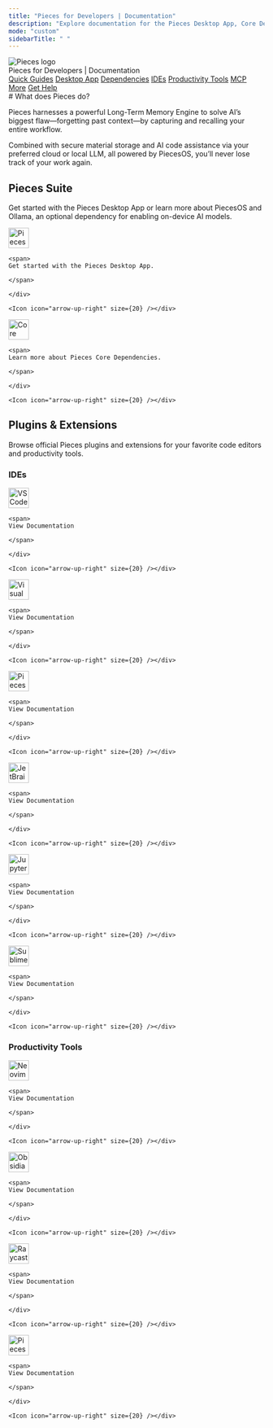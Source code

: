 ```yaml
---
title: "Pieces for Developers | Documentation"
description: "Explore documentation for the Pieces Desktop App, Core Dependencies, all plugins & extensions, and more."
mode: "custom"
sidebarTitle: " "
---
```


<div className="w-full px-6 py-6 flex flex-col items-center border-b border-neutral-200 bg-gray-50 dark:bg-neutral-900 sticky top-0 z-50">
<img
  src="/public/icons/pieces_filled.svg"
  alt="Pieces logo"
  className="w-10 h-10 mb-2"
/>

<div className="text-xl font-semibold text-black dark:text-white mb-3">
Pieces for Developers | Documentation

</div>

<div className="flex flex-wrap justify-center gap-x-4 gap-y-2 text-base font-medium text-gray-700 dark:text-gray-300">
<a href="/meet-pieces/meet-pieces-index">
Quick Guides</a>


<a href="/desktop/desktop-index">
Desktop App</a>


<a href="/core-dependencies/core-dependencies-overview">
Dependencies</a>


<a href="/ides/vs-code-extension">
IDEs</a>


<a href="/productivity-tools/neovim-plugin">
Productivity Tools</a>


<a href="/mcp/mcp-overview">
MCP</a>


<a href="/more/roadmap">
More</a>


<a href="/get-help/getting-support">
Get Help</a>

</div>

</div>

<div className="custom-width-container">
<div className="prose max-w-screen-xl mx-auto px-4 py-8">
# What does Pieces do?

Pieces harnesses a powerful Long-Term Memory Engine to solve AI’s biggest flaw—forgetting past context—by capturing and recalling your entire workflow.

Combined with secure material storage and AI code assistance via your preferred cloud or local LLM, all powered by PiecesOS, you’ll never lose track of your work again.

## Pieces Suite

Get started with the Pieces Desktop App or learn more about PiecesOS and Ollama, an optional dependency for enabling on-device AI models.

<CardGroup cols={2}>
  <Card title="Pieces Desktop App" href="/desktop/desktop-index">
    <div style={{ display:"flex",alignItems:"center",justifyContent:"space-between",width:"100%" }}>
    <div style={{ display:"flex",alignItems:"center",gap:"0.5rem" }}>
    <img
      src="/public/icons/pieces_filled.svg"
      width="40"
      height="40"
      noZoom={true}
      alt="Pieces Desktop App icon"
    />

    <span>
    Get started with the Pieces Desktop App.

    </span>

    </div>

    <Icon icon="arrow-up-right" size={20} /></div>
  </Card>
  <Card title="Core Dependencies" href="/core-dependencies/core-dependencies-overview">
    <div style={{ display:"flex",alignItems:"center",justifyContent:"space-between",width:"100%" }}>
    <div style={{ display:"flex",alignItems:"center",gap:"0.5rem" }}>
    <img
      src="/public/icons/pieces_os_light.svg"
      width="40"
      height="40"
      noZoom={true}
      alt="Core Dependencies icon"
    />

    <span>
    Learn more about Pieces Core Dependencies.

    </span>

    </div>

    <Icon icon="arrow-up-right" size={20} /></div>
  </Card>
</CardGroup>

## Plugins & Extensions

Browse official Pieces plugins and extensions for your favorite code editors and productivity tools.

### IDEs

<CardGroup cols={2}>
  <Card title="VS Code Extension" href="/extensions-plugins/visual-studio-code/vsc-overview">
    <div style={{ display:"flex",alignItems:"center",justifyContent:"space-between",width:"100%" }}>
    <div style={{ display:"flex",alignItems:"center",gap:"0.5rem" }}>
    <img
      src="/public/icons/vs_code.png"
      width="40"
      height="40"
      noZoom={true}
      alt="VS Code icon"
    />

    <span>
    View Documentation

    </span>

    </div>

    <Icon icon="arrow-up-right" size={20} /></div>
  </Card>
  <Card title="Visual Studio Extension" href="/extensions-plugins/visual-studio/vstudio-overview">
    <div style={{ display:"flex",alignItems:"center",justifyContent:"space-between",width:"100%" }}>
    <div style={{ display:"flex",alignItems:"center",gap:"0.5rem" }}>
    <img
      src="/public/icons/visual_studio.png"
      width="40"
      height="40"
      noZoom={true}
      alt="Visual Studio icon"
    />

    <span>
    View Documentation

    </span>

    </div>

    <Icon icon="arrow-up-right" size={20} /></div>
  </Card>
</CardGroup>

<CardGroup cols={2}>
  <Card title="Pieces Web Extension" href="/web-extension/web-extension-overview">
    <div style={{ display:"flex",alignItems:"center",justifyContent:"space-between",width:"100%" }}>
    <div style={{ display:"flex",alignItems:"center",gap:"0.5rem" }}>
    <img
      src="/public/icons/chromium.png"
      width="40"
      height="40"
      noZoom={true}
      alt="Pieces Web icon"
    />

    <span>
    View Documentation

    </span>

    </div>

    <Icon icon="arrow-up-right" size={20} /></div>
  </Card>
  <Card title="JetBrains Plugin" href="/extensions-plugins/jetbrains/jb-overview">
    <div style={{ display:"flex",alignItems:"center",justifyContent:"space-between",width:"100%" }}>
    <div style={{ display:"flex",alignItems:"center",gap:"0.5rem" }}>
    <img
      src="/public/icons/jetbrains.png"
      width="40"
      height="40"
      noZoom={true}
      alt="JetBrains icon"
    />

    <span>
    View Documentation

    </span>

    </div>

    <Icon icon="arrow-up-right" size={20} /></div>
  </Card>
</CardGroup>

<CardGroup cols={2}>
  <Card title="JupyterLab Extension" href="/extensions-plugins/jupyterlab">
    <div style={{ display:"flex",alignItems:"center",justifyContent:"space-between",width:"100%" }}>
    <div style={{ display:"flex",alignItems:"center",gap:"0.5rem" }}>
    <img
      src="/public/icons/new_jupyter.png"
      width="40"
      height="40"
      noZoom={true}
      alt="JupyterLab icon"
    />

    <span>
    View Documentation

    </span>

    </div>

    <Icon icon="arrow-up-right" size={20} /></div>
  </Card>
  <Card title="Sublime Text Plugin" href="/extensions-plugins/sublime/sublime-overview">
    <div style={{ display:"flex",alignItems:"center",justifyContent:"space-between",width:"100%" }}>
    <div style={{ display:"flex",alignItems:"center",gap:"0.5rem" }}>
    <img
      src="/public/icons/sublime.png"
      width="40"
      height="40"
      noZoom={true}
      alt="Sublime Text icon"
    />

    <span>
    View Documentation

    </span>

    </div>

    <Icon icon="arrow-up-right" size={20} /></div>
  </Card>
</CardGroup>

### Productivity Tools

<CardGroup cols={2}>
  <Card title="Neovim Plugin" href="/extensions-plugins/neovim-plugin">
    <div style={{ display:"flex",alignItems:"center",justifyContent:"space-between",width:"100%" }}>
    <div style={{ display:"flex",alignItems:"center",gap:"0.5rem" }}>
    <img
      src="/public/icons/new_neovim.svg.png"
      width="40"
      height="40"
      noZoom={true}
      alt="Neovim icon"
    />

    <span>
    View Documentation

    </span>

    </div>

    <Icon icon="arrow-up-right" size={20} /></div>
  </Card>
  <Card title="Obsidian Plugin" href="/obsidian/obsidian-overview">
    <div style={{ display:"flex",alignItems:"center",justifyContent:"space-between",width:"100%" }}>
    <div style={{ display:"flex",alignItems:"center",gap:"0.5rem" }}>
    <img
      src="/public/icons/obsidian.png"
      width="40"
      height="40"
      noZoom={true}
      alt="Obsidian icon"
    />

    <span>
    View Documentation

    </span>

    </div>

    <Icon icon="arrow-up-right" size={20} /></div>
  </Card>
</CardGroup>

<CardGroup cols={2}>
  <Card title="Raycast Plugin" href="/raycast">
    <div style={{ display:"flex",alignItems:"center",justifyContent:"space-between",width:"100%" }}>
    <div style={{ display:"flex",alignItems:"center",gap:"0.5rem" }}>
    <img
      src="/public/icons/new_raycast.png"
      width="40"
      height="40"
      noZoom={true}
      alt="Raycast icon"
    />

    <span>
    View Documentation

    </span>

    </div>

    <Icon icon="arrow-up-right" size={20} /></div>
  </Card>
  <Card title="Pieces CLI" href="/cli/cli-overview">
    <div style={{ display:"flex",alignItems:"center",justifyContent:"space-between",width:"100%" }}>
    <div style={{ display:"flex",alignItems:"center",gap:"0.5rem" }}>
    <img
      src="/public/icons/new_cli.png"
      width="40"
      height="40"
      noZoom={true}
      alt="Pieces CLI icon"
    />

    <span>
    View Documentation

    </span>

    </div>

    <Icon icon="arrow-up-right" size={20} /></div>
  </Card>
</CardGroup>

</div>

</div>